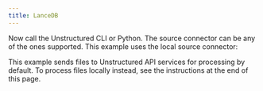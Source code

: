 ```yaml
---
title: LanceDB
---
```



<NewDocument />


<SharedLanceDB />

Now call the Unstructured CLI or Python. The source connector can be any of the ones supported. This example uses the local source connector:

This example sends files to Unstructured API services for processing by default. To process files locally instead, see the instructions at the end of this page.


<CodeGroup>
  <LanceDBAPISh />
  <LanceDBAPIPyV2 />
</CodeGroup>


<SharedPartitionByAPIOSS/>